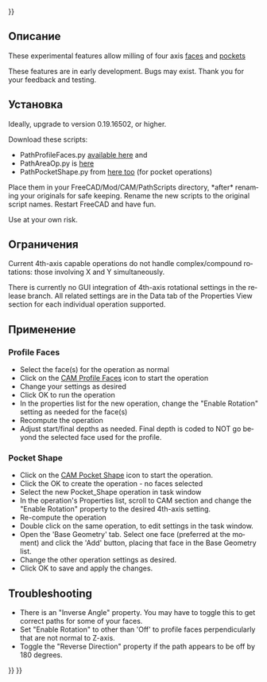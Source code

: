 <languages/>
{{UnfinishedDocu{{#translation:}}}}

<div class="mw-translate-fuzzy">
{{Docnav/ru
|[[Path_Postprocessor_Customization/ru|Postprocessor Customization]]
|[[Path_Development_Roadmap/ru|Development Roadmap]]
|[[Path_Workbench/ru|Верстак "Path"]]
|IconL=
|IconR=
|IconC=Workbench_Path.svg
}}
</div>

{{TOCright}}

<span id="Description"></span>
==Описание==

<div lang="en" dir="ltr" class="mw-content-ltr">
These experimental features allow milling of four axis [https://forum.freecad.org/viewtopic.php?f=15&t=36773 faces] and [https://forum.freecad.org/viewtopic.php?f=15&t=35867 pockets]
</div>

<div lang="en" dir="ltr" class="mw-content-ltr">
These features are in early development. Bugs may exist. Thank you for your feedback and testing.
</div>

<span id="Installation"></span>
== Установка ==

<div lang="en" dir="ltr" class="mw-content-ltr">
Ideally, upgrade to version 0.19.16502, or higher.
</div>

<div lang="en" dir="ltr" class="mw-content-ltr">
Download these scripts:
</div>

<div lang="en" dir="ltr" class="mw-content-ltr">
* PathProfileFaces.py [https://forum.freecad.org/viewtopic.php?f=15&t=36773 available here] and
* PathAreaOp.py is [https://forum.freecad.org/viewtopic.php?f=15&t=35867 here]
* PathPocketShape.py from [https://forum.freecad.org/viewtopic.php?f=15&t=35867 here too] (for pocket operations)
</div>

<div lang="en" dir="ltr" class="mw-content-ltr">
Place them in your FreeCAD/Mod/CAM/PathScripts directory, *after* renaming your originals for safe keeping. Rename the new scripts to the original script names. Restart FreeCAD and have fun.
</div> 

<div lang="en" dir="ltr" class="mw-content-ltr">
Use at your own risk.
</div>

<span id="Limitations"></span>
== Ограничения ==

<div lang="en" dir="ltr" class="mw-content-ltr">
Current 4th-axis capable operations do not handle complex/compound rotations: those involving X and Y simultaneously.
</div>

<div lang="en" dir="ltr" class="mw-content-ltr">
There is currently no GUI integration of 4th-axis rotational settings in the release branch.  All related settings are in the Data tab of the Properties View section for each individual operation supported.
</div>

<span id="Usage"></span>
==Применение==

<div lang="en" dir="ltr" class="mw-content-ltr">
=== Profile Faces ===
</div>

<div lang="en" dir="ltr" class="mw-content-ltr">
* Select the face(s) for the operation as normal
* Click on the [[CAM_Profile#Profile_Face_operation|CAM Profile Faces]] icon to start the operation
* Change your settings as desired
* Click OK to run the operation
* In the properties list for the new operation, change the "Enable Rotation" setting as needed for the face(s)
* Recompute the operation
* Adjust start/final depths as needed. Final depth is coded to NOT go beyond the selected face used for the profile.
</div>

<div lang="en" dir="ltr" class="mw-content-ltr">
=== Pocket Shape ===
</div>

<div lang="en" dir="ltr" class="mw-content-ltr">
* Click on the [[CAM_Pocket_Shape|CAM Pocket Shape]] icon to start the operation.
* Click the OK to create the operation - no faces selected
* Select the new Pocket_Shape operation in task window
* In the operation's Properties list, scroll to CAM section and change the "Enable Rotation" property to the desired 4th-axis setting.
* Re-compute the operation
* Double click on the same operation, to edit settings in the task window.
* Open the 'Base Geometry' tab. Select one face (preferred at the moment) and click the 'Add' button, placing that face in the Base Geometry list.
* Change the other operation settings as desired.
* Click OK to save and apply the changes.
</div>

<div lang="en" dir="ltr" class="mw-content-ltr">
== Troubleshooting ==
</div>

<div lang="en" dir="ltr" class="mw-content-ltr">
*There is an "Inverse Angle" property. You may have to toggle this to get correct paths for some of your faces.
*Set "Enable Rotation" to other than 'Off' to profile faces perpendicularly that are not normal to Z-axis.
*Toggle the "Reverse Direction" property if the path appears to be off by 180 degrees.
</div>


<div class="mw-translate-fuzzy">
{{Docnav/ru
|[[Path_Postprocessor_Customization/ru|Postprocessor Customization]]
|[[Path_Development_Roadmap/ru|Development Roadmap]]
|[[Path_Workbench/ru|Верстак "Path"]]
|IconL=
|IconR=
|IconC=Workbench_Path.svg
}}
</div>

{{CAM_Tools_navi{{#translation:}}}}
{{Userdocnavi{{#translation:}}}}